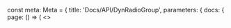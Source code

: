 
const meta: Meta = {
  title: 'Docs/API/DynRadioGroup',
  parameters: {
    docs: {
      page: () => (
        <>
          <Title />
          <Subtitle>API Reference</Subtitle>
          <Description>DynRadioGroup/DynRadio i Arrow navigacija, a11y role=radiogroup.</Description>
          <Primary />
          <ArgsTable of={Types} />
          <Stories />
        </>
      )
    }
  }
}
